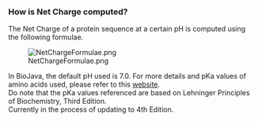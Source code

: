 ===How is Net Charge computed?===

The Net Charge of a protein sequence at a certain pH is computed using the following formulae.

[[File:NetChargeFormulae.png]]

In BioJava, the default pH used is 7.0. For more details and pKa values of amino acids used, please refer to this [http://www.innovagen.se/custom-peptide-synthesis/peptide-property-calculator/peptide-property-calculator-notes.asp#NetCharge website].<br/>
Do note that the pKa values referenced are based on Lehninger Principles of Biochemistry, Third Edition.<br/>
Currently in the process of updating to 4th Edition.<br/>